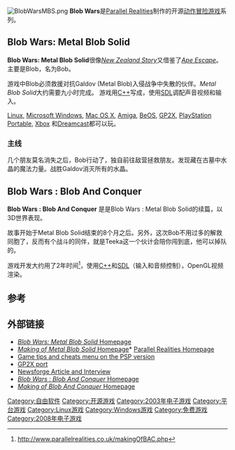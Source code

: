 {{NoteTA|G1=Games}}
[[File:BlobWarsMBS.png|thumb]]
'''Blob Wars'''是[[Parallel_Realities|Parallel Realities]]制作的开源[[动作冒险游戏|动作冒险游戏]]系列。

==Blob Wars: Metal Blob Solid==

'''Blob Wars: Metal Blob Solid'''很像''[[New_Zealand_Story|New Zealand Story]]''又借鉴了''[[Ape_Escape|Ape Escape]]''。主要是Blob，名为Bob。

游戏中Blob必须救援对抗Galdov (Metal Blob)入侵战争中失散的伙伴。''Metal Blob Solid''大约需要九小时完成。
游戏用[[C++|C++]]写成，使用[[Simple_DirectMedia_Layer|SDL]]调配声音视频和输入。

[[Linux|Linux]], [[Microsoft_Windows|Microsoft Windows]], [[Mac_OS_X|Mac OS X]], [[Amiga|Amiga]], [[BeOS|BeOS]], [[GP2X|GP2X]], [[PlayStation_Portable|PlayStation Portable]], [[Xbox_(遊戲機)|Xbox]] 和[[Dreamcast|Dreamcast]]都可以玩。

=== 主线 ===

几个朋友莫名消失之后，Bob行动了，独自前往敌营拯救朋友。发现藏在古墓中水晶的魔法力量。战胜Galdov消灭所有的水晶。

==Blob Wars : Blob And Conquer==
'''Blob Wars : Blob And Conquer''' 是是Blob Wars : Metal Blob Solid的续篇，以3D世界表现。

故事开始于Metal Blob Solid结束的8个月之后。另外，这次Bob不用过多的解救同胞了，反而有个战斗的同伴，就是Teeka这一个伙计会陪你闯到底，他可以掉队的。

游戏开发大约用了2年时间<ref>http://www.parallelrealities.co.uk/makingOfBAC.php</ref>，使用[[C++|C++]]和[[Simple_DirectMedia_Layer|SDL]]（输入和音频控制），OpenGL视频渲染。

== 参考 ==
{{reflist|30em}}

== 外部链接 ==
* [http://www.parallelrealities.co.uk/projects/blobWars.php ''Blob Wars: Metal Blob Solid'' Homepage]{{Wayback|url=http://www.parallelrealities.co.uk/projects/blobWars.php |date=20090217224815 }}
* [https://web.archive.org/web/20101003102426/http://www.parallelrealities.co.uk/articles/makingOfMBS.php ''Making of Metal Blob Solid'' Homepage]* [http://www.parallelrealities.co.uk/ Parallel Realities Homepage]{{Wayback|url=http://www.parallelrealities.co.uk/articles/makingOfMBS.php |date=20101003102426 }}
* [https://web.archive.org/web/20100325134023/http://homepage.bluewin.ch/Chainsaw/index4.html Game tips and cheats menu on the [[PlayStation_Portable|PSP]] version]
* [https://web.archive.org/web/20071023015553/http://gp2x.de/cgi-bin/cfiles.cgi?0,0,0,0,29,1262 GP2X port]
* [http://www.newsforge.com/article.pl?sid=04/12/04/0156233 Newsforge Article and Interview]{{dead link|date=2017年11月 |bot=InternetArchiveBot |fix-attempted=yes }}
* [http://www.parallelrealities.co.uk/projects/blobAndConquer.php ''Blob Wars : Blob And Conquer'' Homepage]{{Wayback|url=http://www.parallelrealities.co.uk/projects/blobAndConquer.php |date=20090105175754 }}
* [https://web.archive.org/web/20100110215156/http://www.parallelrealities.co.uk/articles/makingOfBAC.php ''Making of Blob And Conquer'' Homepage]

[[Category:自由软件|Category:自由软件]]
[[Category:开源游戏|Category:开源游戏]]
[[Category:2003年电子游戏|Category:2003年电子游戏]]
[[Category:平台游戏|Category:平台游戏]]
[[Category:Linux游戏|Category:Linux游戏]]
[[Category:Windows游戏|Category:Windows游戏]]
[[Category:免费游戏|Category:免费游戏]]
[[Category:2008年电子游戏|Category:2008年电子游戏]]